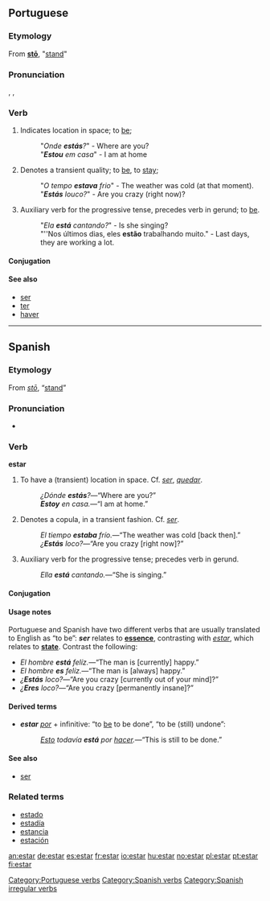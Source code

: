 ==Portuguese==

===Etymology===
From {{L.|pt}} '''[[sto#Latin|stō]]''', "[[stand]]"

===Pronunciation===
{{IPA|/esˈtaɾ/}}, {{IPA|/isˈtaɾ/}}, {{IPA|/iʃˈtaɾ/}}

===Verb===
{{pt-verb-ar|stem=est|first singular=estou|third plural|estão}}

# Indicates location in space; to [[be]];
#: "''Onde '''estás'''?''" - Where are you?
#: "'''''Estou''' em casa''" - I am at home
# Denotes a transient quality; to [[be]], to [[stay]];
#: "''O tempo '''estava''' frio''" - The weather was cold (at that moment).
#: "'''''Estás''' louco?''" - Are you crazy (right now)?
# Auxiliary verb for the progressive tense, precedes verb in gerund; to [[be]].
#: "''Ela '''está''' cantando?''" - Is she singing?
#: "''Nos últimos dias, eles '''estão''' trabalhando muito." - Last days, they are working a lot.

====Conjugation====
{{pt-conj | estar | estando | estado | estou | estás | está | estamos | estais | estan | estava | estavas | estava | estávamos | estáveis | estávam | estive | estiveste | estive | estivemos | estivestes | estiveram | estivera | estiveras | estivera | estivéramos | estivéreis | estiveram | estarei | estareis | estará | estaremos | estareis | estarão | estaria | estarias | estaria | estaríamos | estaríeis | estariam | esteja | estejas | esteja | estejamos | estejais | estajam | estivesse | estivesses | estivesse | estivéssemos | estivésseis | estivessem | estiver | estado | estado | estado | estado | estado | está | esteja | estejamos | estai | estejam | não estejas | não esteja | não estejamos | não estejai | não estejam | estar | estares | estar | estarmos | estardes | estarem }}

====See also====
*[[ser]]
*[[ter]]
*[[haver]]

[[Category:Portuguese verbs]]

----
==Spanish==

===Etymology===
From {{L.|es}} ''[[sto#Latin|stō]]'', “[[stand]]”

===Pronunciation===
*{{IPA|/estˈaɾ/}}

===Verb===
'''estar'''

# To have a (transient) location in space. Cf. ''[[ser]]'', ''[[quedar]]''.
#:''¿Dónde '''estás'''?''—“Where are you?”
#:'''''Estoy''' en casa.''—“I am at home.”
# Denotes a copula, in a transient fashion. Cf. ''[[ser]]''.
#:''El tiempo '''estaba''' frío.''—“The weather was cold [back then].”
#:''¿'''Estás''' loco?''—“Are you crazy [right now]?”
# Auxiliary verb for the progressive tense; precedes verb in gerund.
#:''Ella '''está''' cantando.''—“She is singing.”

====Conjugation====

{{Template:es:-ar(estar)}}

====Usage notes====
Portuguese and Spanish have two different verbs that are usually translated to English as “to be”: '''''ser''''' relates to '''[[essence]]''', contrasting with ''[[estar]]'', which relates to '''[[state]]'''.  Contrast the following:
* ''El hombre '''está''' felíz.''—“The man is [currently] happy.”
* ''El hombre '''es''' felíz.''—“The man is [always] happy.”
* ''¿'''Estás''' loco?''—“Are you crazy [currently out of your mind]?”
* ''¿'''Eres''' loco?''—“Are you crazy [permanently insane]?”

====Derived terms====
*'''''estar''' [[por]]'' + infinitive: “to [[be]] to be done”, “to be (still) undone”:
*:''[[esto#Finnish|Esto]] todavía '''está''' por [[hacer]].''—“This is still to be done.”

====See also====
*[[ser]]

===Related terms===
*[[estado]]
*[[estadía]]
*[[estancia]]
*[[estación]]

[[Category:Spanish verbs]]
[[Category:Spanish irregular verbs]]

[[an:estar]]
[[de:estar]]
[[es:estar]]
[[fr:estar]]
[[io:estar]]
[[hu:estar]]
[[no:estar]]
[[pl:estar]]
[[pt:estar]]
[[fi:estar]]